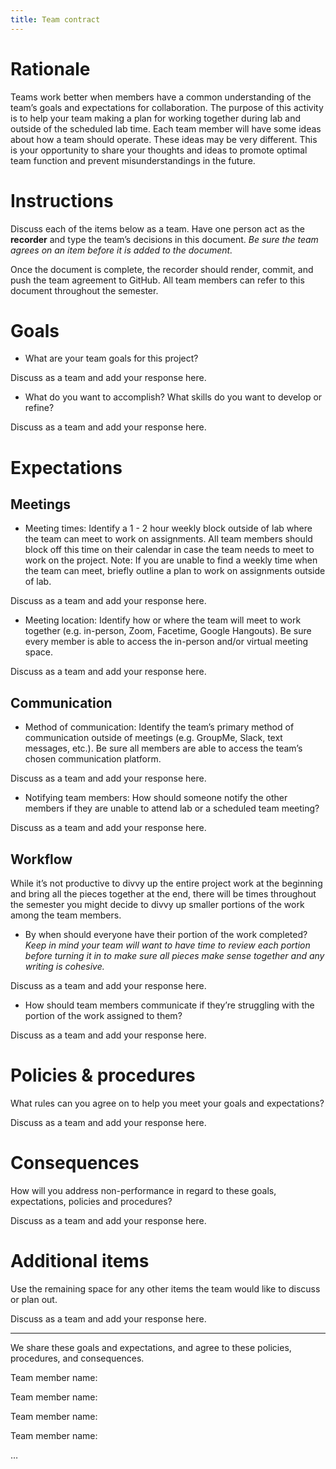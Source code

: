 ```yaml
---
title: Team contract
---
```


# Rationale

Teams work better when members have a common understanding of the team's goals and expectations for collaboration.
The purpose of this activity is to help your team making a plan for working together during lab and outside of the scheduled lab time.
Each team member will have some ideas about how a team should operate.
These ideas may be very different.
This is your opportunity to share your thoughts and ideas to promote optimal team function and prevent misunderstandings in the future.

# Instructions

Discuss each of the items below as a team.
Have one person act as the **recorder** and type the team's decisions in this document.
*Be sure the team agrees on an item before it is added to the document.*

Once the document is complete, the recorder should render, commit, and push the team agreement to GitHub.
All team members can refer to this document throughout the semester.

# Goals

-   What are your team goals for this project?

Discuss as a team and add your response here.

-   What do you want to accomplish? What skills do you want to develop or refine?

Discuss as a team and add your response here.

# Expectations

## Meetings

-   Meeting times: Identify a 1 - 2 hour weekly block outside of lab where the team can meet to work on assignments. All team members should block off this time on their calendar in case the team needs to meet to work on the project. Note: If you are unable to find a weekly time when the team can meet, briefly outline a plan to work on assignments outside of lab.

Discuss as a team and add your response here.

-   Meeting location: Identify how or where the team will meet to work together (e.g. in-person, Zoom, Facetime, Google Hangouts). Be sure every member is able to access the in-person and/or virtual meeting space.

Discuss as a team and add your response here.

## Communication

-   Method of communication: Identify the team's primary method of communication outside of meetings (e.g. GroupMe, Slack, text messages, etc.). Be sure all members are able to access the team's chosen communication platform.

Discuss as a team and add your response here.

-   Notifying team members: How should someone notify the other members if they are unable to attend lab or a scheduled team meeting?

Discuss as a team and add your response here.

## Workflow

While it's not productive to divvy up the entire project work at the beginning and bring all the pieces together at the end, there will be times throughout the semester you might decide to divvy up smaller portions of the work among the team members.

-   By when should everyone have their portion of the work completed? *Keep in mind your team will want to have time to review each portion before turning it in to make sure all pieces make sense together and any writing is cohesive.*

Discuss as a team and add your response here.

-   How should team members communicate if they're struggling with the portion of the work assigned to them?

Discuss as a team and add your response here.

# Policies & procedures

What rules can you agree on to help you meet your goals and expectations?

Discuss as a team and add your response here.

# Consequences

How will you address non-performance in regard to these goals, expectations, policies and procedures?

Discuss as a team and add your response here.

# Additional items

Use the remaining space for any other items the team would like to discuss or plan out.

Discuss as a team and add your response here.

------------------------------------------------------------------------

We share these goals and expectations, and agree to these policies, procedures, and consequences.

Team member name:

Team member name:

Team member name:

Team member name:

...
